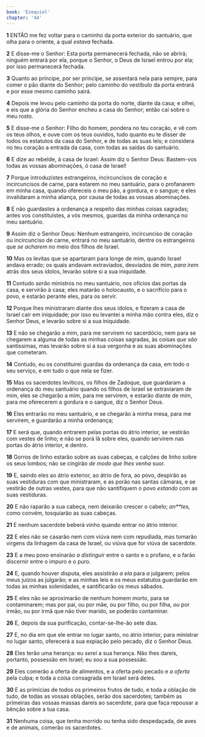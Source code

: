 ```yaml
---
book: 'Ezequiel'
chapter: '44'
---
```


**1** ENTÃO me fez voltar para o caminho da porta exterior do santuário, que olha para o oriente, a qual _estava_ fechada.

**2** E disse-me o Senhor: Esta porta permanecerá fechada, não se abrirá; ninguém entrará por ela, porque o Senhor, o Deus de Israel entrou por ela; por isso permanecerá fechada.

**3** Quanto ao príncipe, por ser príncipe, se assentará nela para sempre, para comer o pão diante do Senhor; pelo caminho do vestíbulo da porta entrará e por esse mesmo caminho sairá.

**4** Depois me levou pelo caminho da porta do norte, diante da casa; e olhei, e eis que a glória do Senhor encheu a casa do Senhor; então caí sobre o meu rosto.

**5** E disse-me o Senhor: Filho do homem, pondera no teu coração, e vê com os teus olhos, e ouve com os teus ouvidos, tudo quanto eu te disser de todos os estatutos da casa do Senhor, e de todas as suas leis; e considera no teu coração a entrada da casa, com todas as saídas do santuário.

**6** E dize ao rebelde, à casa de Israel: Assim diz o Senhor Deus: Bastem-vos todas as vossas abominações, ó casa de Israel!

**7** Porque introduzistes estrangeiros, incircuncisos de coração e incircuncisos de carne, para estarem no meu santuário, para o profanarem em minha casa, quando ofereceis o meu pão, a gordura, e o sangue; e eles invalidaram a minha aliança, por causa de todas as vossas abominações.

**8** E não guardastes a ordenança a respeito das minhas coisas sagradas; antes vos constituístes, a vós mesmos, guardas da minha ordenança no meu santuário.

**9** Assim diz o Senhor Deus: Nenhum estrangeiro, incircunciso de coração ou incircunciso de carne, entrará no meu santuário, dentre os estrangeiros que _se acharem_ no meio dos filhos de Israel.

**10** Mas os levitas que se apartaram para longe de mim, quando Israel andava errado; os quais andavam extraviados, desviados de mim, _para irem_ atrás dos seus ídolos, levarão sobre si a sua iniquidade.

**11** Contudo _serão_ ministros no meu santuário, _nos_ ofícios das portas da casa, e servirão à casa; eles matarão o holocausto, e o sacrifício para o povo, e estarão perante eles, para os servir.

**12** Porque lhes ministraram diante dos seus ídolos, e fizeram a casa de Israel cair em iniquidade; por isso eu levantei a minha mão contra eles, diz o Senhor Deus, e levarão sobre si a sua iniquidade.

**13** E não se chegarão a mim, para me servirem no sacerdócio, nem para se chegarem a alguma de todas as minhas coisas sagradas, às coisas _que são_ santíssimas, mas levarão sobre si a sua vergonha e as suas abominações que cometeram.

**14** Contudo, eu os constituirei guardas da ordenança da casa, em todo o seu serviço, e em tudo o que nela se fizer.

**15** Mas os sacerdotes levíticos, os filhos de Zadoque, que guardaram a ordenança do meu santuário quando os filhos de Israel se extraviaram de mim, eles se chegarão a mim, para me servirem, e estarão diante de mim, para me oferecerem a gordura e o sangue, diz o Senhor Deus.

**16** Eles entrarão no meu santuário, e se chegarão à minha mesa, para me servirem, e guardarão a minha ordenança;

**17** E será que, quando entrarem pelas portas do átrio interior, se vestirão com vestes de linho; e não se porá lã sobre eles, quando servirem nas portas do átrio interior, e dentro.

**18** Gorros de linho estarão sobre as suas cabeças, e calções de linho sobre os seus lombos; não se cingirão _de modo que lhes venha_ suor.

**19** E, saindo eles ao átrio exterior, ao átrio de fora, ao povo, despirão as suas vestiduras com que ministraram, e as porão nas santas câmaras, e se vestirão de outras vestes, para que não santifiquem o povo _estando_ com as suas vestiduras.

**20** E não raparão a sua cabeça, nem deixarão crescer o cabelo; _an\*\*tes,_ como convém, tosquiarão as suas cabeças.

**21** E nenhum sacerdote beberá vinho quando entrar no átrio interior.

**22** E eles não se casarão nem com viúva nem com repudiada, mas tomarão virgens da linhagem da casa de Israel, ou viúva que for viúva de sacerdote.

**23** E a meu povo ensinarão _a distinguir_ entre o santo e o profano, e o farão discernir entre o impuro e o puro.

**24** E, quando houver disputa, eles assistirão _a ela_ para _a_ julgarem; pelos meus juízos as julgarão; e as minhas leis e os meus estatutos guardarão em todas as minhas solenidades, e santificarão os meus sábados.

**25** E eles não se aproximarão de nenhum homem morto, para se contaminarem; mas por pai, ou por mãe, ou por filho, ou por filha, _ou_ por irmão, ou por irmã que não tiver marido, se poderão contaminar.

**26** E, depois da sua purificação, contar-se-lhe-ão sete dias.

**27** E, no dia em que ele entrar no lugar santo, no átrio interior, para ministrar no lugar santo, oferecerá a sua expiação pelo pecado, diz o Senhor Deus.

**28** Eles terão uma herança: eu _serei_ a sua herança. Não lhes dareis, portanto, possessão em Israel; eu _sou_ a sua possessão.

**29** Eles comerão a oferta de alimentos, e a oferta pelo pecado e _a oferta_ pela culpa; e toda a coisa consagrada em Israel será deles.

**30** E as primícias de todos os primeiros frutos de tudo, e toda a oblação de tudo, de todas as vossas oblações, serão dos sacerdotes; também as primeiras das vossas massas dareis ao sacerdote, para que faça repousar a bênção sobre a tua casa.

**31** Nenhuma coisa, que tenha morrido ou tenha sido despedaçada, de aves e de animais, comerão os sacerdotes.
